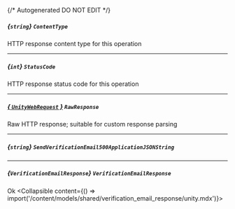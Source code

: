 {/* Autogenerated DO NOT EDIT  */}

##### *{`string`}* `ContentType`
HTTP response content type for this operation

---
##### *{`int`}* `StatusCode`
HTTP response status code for this operation

---
##### [*{ `UnityWebRequest` }*](https://docs.unity3d.com/2021.3/Documentation/ScriptReference/Networking.UnityWebRequest.html) `RawResponse`
Raw HTTP response; suitable for custom response parsing

---
##### *{`string`}* `SendVerificationEmail500ApplicationJSONString`

---
##### *{`VerificationEmailResponse`}* `VerificationEmailResponse`
Ok
<Collapsible content={() => import('/content/models/shared/verification_email_response/unity.mdx')}>
</Collapsible>

